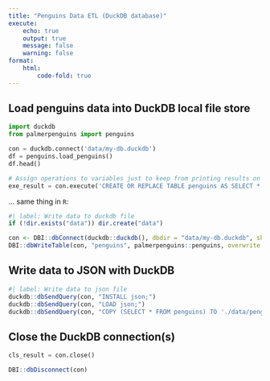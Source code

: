 ```yaml
---
title: "Penguins Data ETL (DuckDB database)"
execute:
    echo: true
    output: true
    message: false
    warning: false
format:
    html:
        code-fold: true
---
```


## Load penguins data into DuckDB local file store

```python
import duckdb
from palmerpenguins import penguins

con = duckdb.connect('data/my-db.duckdb')
df = penguins.load_penguins()
df.head()

# Assign operations to variables just to keep from printing results on website
exe_result = con.execute('CREATE OR REPLACE TABLE penguins AS SELECT * FROM df')
```

... same thing in `R`:

```r
#| label: Write data to duckdb file
if (!dir.exists("data")) dir.create("data")

con <- DBI::dbConnect(duckdb::duckdb(), dbdir = "data/my-db.duckdb", shutdown = TRUE)
DBI::dbWriteTable(con, "penguins", palmerpenguins::penguins, overwrite = TRUE)
```


## Write data to JSON with DuckDB


```r
#| label: Write data to json file
duckdb::dbSendQuery(con, "INSTALL json;")
duckdb::dbSendQuery(con, "LOAD json;")
duckdb::dbSendQuery(con, "COPY (SELECT * FROM penguins) TO './data/penguins.json' (ARRAY true);")
```

## Close the DuckDB connection(s)

```python
cls_result = con.close()
```

```r
DBI::dbDisconnect(con)
```

